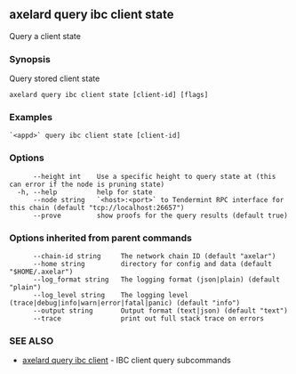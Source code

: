 ## axelard query ibc client state

Query a client state

### Synopsis

Query stored client state

```
axelard query ibc client state [client-id] [flags]
```

### Examples

```
`<appd>` query ibc client state [client-id]
```

### Options

```
      --height int    Use a specific height to query state at (this can error if the node is pruning state)
  -h, --help          help for state
      --node string   `<host>:<port>` to Tendermint RPC interface for this chain (default "tcp://localhost:26657")
      --prove         show proofs for the query results (default true)
```

### Options inherited from parent commands

```
      --chain-id string     The network chain ID (default "axelar")
      --home string         directory for config and data (default "$HOME/.axelar")
      --log_format string   The logging format (json|plain) (default "plain")
      --log_level string    The logging level (trace|debug|info|warn|error|fatal|panic) (default "info")
      --output string       Output format (text|json) (default "text")
      --trace               print out full stack trace on errors
```

### SEE ALSO

- [axelard query ibc client](/cli-docs/v0_31_3/axelard_query_ibc_client) - IBC client query subcommands
